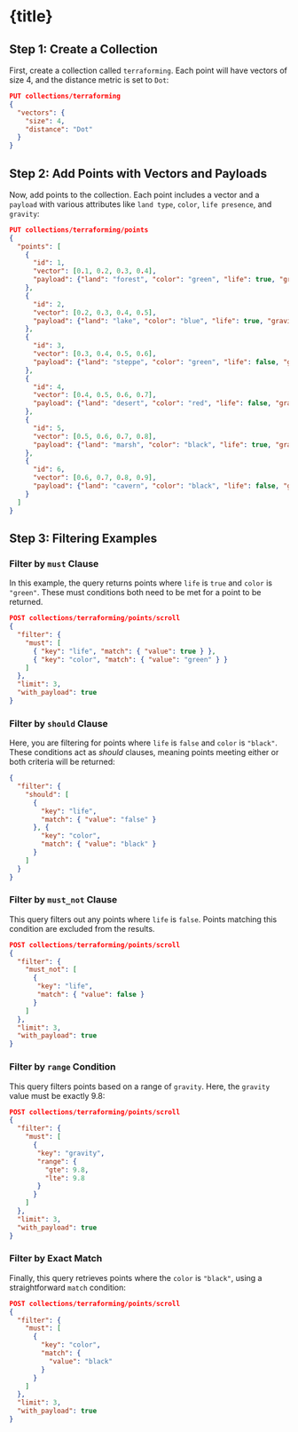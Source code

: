 
# {title}

## Step 1: Create a Collection

First, create a collection called `terraforming`. Each point will have vectors of size 4, and the distance metric is set to `Dot`:

```json withRunButton="true"
PUT collections/terraforming
{
  "vectors": {
    "size": 4,
    "distance": "Dot"
  }
}
```

## Step 2: Add Points with Vectors and Payloads

Now, add points to the collection. Each point includes a vector and a `payload` with various attributes like `land type`, `color`, `life presence`, and `gravity`:

```json withRunButton="true"
PUT collections/terraforming/points
{
  "points": [
    {
      "id": 1,
      "vector": [0.1, 0.2, 0.3, 0.4],
      "payload": {"land": "forest", "color": "green", "life": true, "gravity": 9.8}
    },
    {
      "id": 2,
      "vector": [0.2, 0.3, 0.4, 0.5],
      "payload": {"land": "lake", "color": "blue", "life": true, "gravity": 9.8}
    },
    {
      "id": 3,
      "vector": [0.3, 0.4, 0.5, 0.6],
      "payload": {"land": "steppe", "color": "green", "life": false, "gravity": 9.8}
    },
    {
      "id": 4,
      "vector": [0.4, 0.5, 0.6, 0.7],
      "payload": {"land": "desert", "color": "red", "life": false, "gravity": 3.7}
    },
    {
      "id": 5,
      "vector": [0.5, 0.6, 0.7, 0.8],
      "payload": {"land": "marsh", "color": "black", "life": true, "gravity": 9.8}
    },
    {
      "id": 6,
      "vector": [0.6, 0.7, 0.8, 0.9],
      "payload": {"land": "cavern", "color": "black", "life": false, "gravity": 12.0}
    }
  ]
}
```

## Step 3: Filtering Examples

### Filter by `must` Clause

In this example, the query returns points where `life` is `true` and `color` is `"green"`. These must conditions both need to be met for a point to be returned.

```json withRunButton=true
POST collections/terraforming/points/scroll
{
  "filter": {
    "must": [
      { "key": "life", "match": { "value": true } },
      { "key": "color", "match": { "value": "green" } }
    ]
  },
  "limit": 3,
  "with_payload": true
}
```

### Filter by `should` Clause

Here, you are filtering for points where `life` is `false` and `color` is `"black"`. These conditions act as *should* clauses, meaning points meeting either or both criteria will be returned:

```json withRunButton=true
{
  "filter": {
    "should": [
      {
        "key": "life",
        "match": { "value": "false" }
      }, {
        "key": "color",
        "match": { "value": "black" }
      }
    ]
  }
}
```

### Filter by `must_not` Clause

This query filters out any points where `life` is `false`. Points matching this condition are excluded from the results.

```json withRunButton=true
POST collections/terraforming/points/scroll
{
  "filter": {
    "must_not": [
      {
       "key": "life",
       "match": { "value": false }
      }
    ]
  },
  "limit": 3,
  "with_payload": true
}
```

### Filter by `range` Condition

This query filters points based on a range of `gravity`. Here, the `gravity` value must be exactly 9.8:

```json withRunButton="true"
POST collections/terraforming/points/scroll
{
  "filter": {
    "must": [
      {
       "key": "gravity",
       "range": {
         "gte": 9.8,
         "lte": 9.8
       }
      }
    ]
  },
  "limit": 3,
  "with_payload": true
}
```

### Filter by Exact Match

Finally, this query retrieves points where the `color` is `"black"`, using a straightforward `match` condition:

```json withRunButton="true"
POST collections/terraforming/points/scroll
{
  "filter": {
    "must": [
      {
        "key": "color",
        "match": {
          "value": "black"
        }
      }
    ]
  },
  "limit": 3,
  "with_payload": true
}
```
